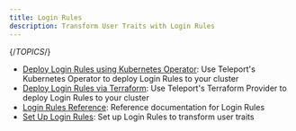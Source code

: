```yaml
---
title: Login Rules
description: Transform User Traits with Login Rules
---
```


{/*TOPICS*/}

- [Deploy Login Rules using Kubernetes Operator](login-rules/kubernetes.mdx): Use Teleport's Kubernetes Operator to deploy Login Rules to your cluster
- [Deploy Login Rules via Terraform](login-rules/terraform.mdx): Use Teleport's Terraform Provider to deploy Login Rules to your cluster
- [Login Rules Reference](login-rules/reference.mdx): Reference documentation for Login Rules
- [Set Up Login Rules](login-rules/guide.mdx): Set up Login Rules to transform user traits
